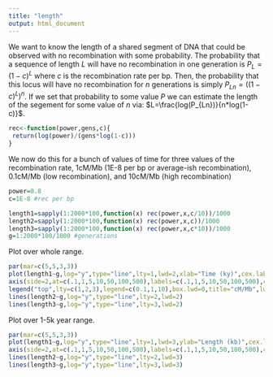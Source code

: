```yaml
---
title: "length"
output: html_document
---
```


We want to know the length of a shared segment of DNA that could be observed with no recombination with some probability. The probability that a sequence of length $L$ will have no recombination in one generation is $P_L=(1-c)^L$ where $c$ is the recombination rate per bp. Then, the probability that this locus will have no recombination for $n$ generations is simply $P_{Ln}=((1-c)^L)^n$.  If we set that probability to some value $P$ we can estimate the length of the segement for some value of $n$ via: $L=\frac{log(P_{Ln})}{n*log(1-c)}$.

```r
rec<-function(power,gens,c){
 return(log(power)/(gens*log(1-c)))  
}
```

We now do this for a bunch of values of time for three values of the recombination rate, 1cM/Mb (1E-8 per bp or average-ish recombination), 0.1cM/Mb (low recombination), and 10cM/Mb (high recombination)
```r
power=0.8
c=1E-8 #rec per bp

length1=sapply(1:2000*100,function(x) rec(power,x,c/10))/1000
length2=sapply(1:2000*100,function(x) rec(power,x,c))/1000
length3=sapply(1:2000*100,function(x) rec(power,x,c*10))/1000
g=1:2000*100/1000 #generations
```

Plot over whole range.
```r
par(mar=c(5,5,3,3))
plot(length1~g,log="y",type="line",lty=1,lwd=2,xlab="Time (ky)",cex.lab=1.5,ylab="Length (kb)",ylim=c(0.1,2000),yaxt="n",cex.axis=1.25)
axis(side=2,at=c(.1,1,5,10,50,100,500),labels=c(.1,1,5,10,50,100,500),cex.axis=1.25)
legend("top",lty=c(1,2,3),legend=c(0.1,1,10),box.lwd=0,title="cM/Mb",lwd=2)
lines(length2~g,log="y",type="line",lty=2,lwd=2)
lines(length3~g,log="y",type="line",lty=3,lwd=2)
```

Plot over 1-5k year range.
```r
par(mar=c(5,5,3,3))
plot(length1~g,log="y",type="line",lty=1,lwd=3,ylab="Length (kb)",cex.lab=2,xlab="Time (ky)",ylim=c(0.1,2000),yaxt="n",cex.axis=1.25,xlim=c(0,5))
axis(side=2,at=c(.1,1,5,10,50,100,500),labels=c(.1,1,5,10,50,100,500),cex.axis=1.25)
lines(length2~g,log="y",type="line",lty=2,lwd=3)
lines(length3~g,log="y",type="line",lty=3,lwd=3)
```
